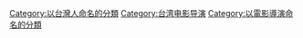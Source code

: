 {{Wikipedia category|hidden=yes|container=yes}}

[[Category:以台灣人命名的分類|Category:以台灣人命名的分類]]
[[Category:台湾电影导演|Category:台湾电影导演]]
[[Category:以電影導演命名的分類|Category:以電影導演命名的分類]]